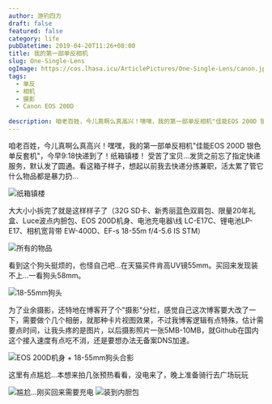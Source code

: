 ```yaml
---
author: 游钓四方
draft: false
featured: false
category: life
pubDatetime: 2019-04-20T11:26+08:00
title: 我的第一部单反相机 
slug: One-Single-Lens
ogImage: https://cos.lhasa.icu/ArticlePictures/One-Single-Lens/canon.jpg_81
tags:
  - 单反
  - 相机
  - 摄影
  - Canon EOS 200D
  
description: 咱老百姓，今儿真啊么真高兴！嘿嘿，我的第一部单反相机"佳能EOS 200D 银色单反套机"，今早9:18快递到了！纸箱镇楼！
---
```



咱老百姓，今儿真啊么真高兴！嘿嘿，我的第一部单反相机"佳能EOS 200D 银色单反套机"，今早9:18快递到了！纸箱镇楼！ 
受苦了宝贝...发货之前忘了指定快递服务，默认发了圆通。看这箱子样子，想起以前我去快递分拣兼职，活太累了管它什么物品都是暴力扔...  

<Img src="sealing.jpg" alt="纸箱镇楼" />

大大小小拆完了就是这样样子了（32G SD卡、新秀丽蓝色双肩包、限量20年礼盒、Luce波点内胆包、EOS 200D机身、电池充电器\线 LC-E17C、锂电池LP-E17、相机宽背带 EW-400D、EF-s 18-55m f/4-5.6 IS STM）

<Img src="All the items.jpg" alt="所有的物品" />

看到这个狗头挺烦的，也怪自己吧...在天猫买件肯高UV镜55mm。买回来发现装不上...一看狗头58mm。

<Img src="The lens.jpg" alt="18-55mm狗头" />

为了业余摄影，还特地在博客开了个"摄影"分栏，感觉自己这次博客要大改了一下，需要做个几个相册，就那种卡片视图效果，不过我博客逻辑有点特殊，估计需要点时间，让我头疼的是图片，以后摄影照片一张5MB-10MB，就Github在国内这个接入速度有点吃不消，还是要想办法无备案DNS加速。

<Img src="Place the sample.jpg" alt="EOS 200D机身 + 18-55mm狗头合影" />
 
这里有点尴尬...本想来拍几张预热看看，没电来了，晚上准备骑行去广场玩玩

<Img src="electricity.jpg" alt="尴尬...刚买回来需要充电" />

<Img src="install.jpg" alt="装到内胆包" />
